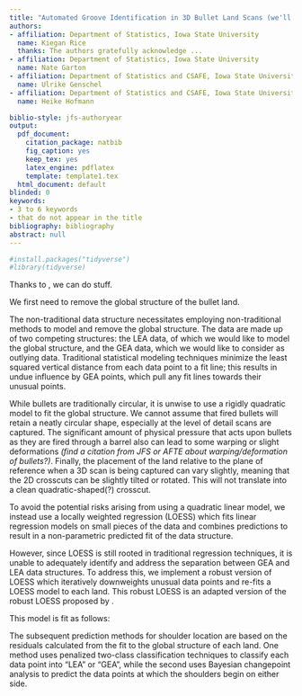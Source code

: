 ```yaml
---
title: "Automated Groove Identification in 3D Bullet Land Scans (we'll change the title)"
authors:
- affiliation: Department of Statistics, Iowa State University 
  name: Kiegan Rice
  thanks: The authors gratefully acknowledge ...
- affiliation: Department of Statistics, Iowa State University
  name: Nate Garton  
- affiliation: Department of Statistics and CSAFE, Iowa State University 
  name: Ulrike Genschel
- affiliation: Department of Statistics and CSAFE, Iowa State University 
  name: Heike Hofmann

biblio-style: jfs-authoryear
output:
  pdf_document:
    citation_package: natbib
    fig_caption: yes
    keep_tex: yes
    latex_engine: pdflatex
    template: template1.tex
  html_document: default
blinded: 0
keywords:
- 3 to 6 keywords
- that do not appear in the title
bibliography: bibliography
abstract: null
---
```




```r
#install.packages("tidyverse")
#library(tidyverse)
```

\section{Background}  

Thanks to \cite{Hamby}, we can do stuff. \citet{Hamby}

\section{Data Source}  



\section{Methodology}  

We first need to remove the global structure of the bullet land.

\subsection{Global Structure Removal}  

The non-traditional data structure necessitates employing non-traditional methods to model and remove the global structure. The data are made up of two competing structures: the LEA data, of which we would like to model the global structure, and the GEA data, which we would like to consider as outlying data. Traditional statistical modeling techniques minimize the least squared vertical distance from each data point to a fit line; this results in undue influence by GEA points, which pull any fit lines towards their unusual points. 

While bullets are traditionally circular, it is unwise to use a rigidly quadratic model to fit the global structure. We cannot assume that fired bullets will retain a neatly circular shape, especially at the level of detail scans are captured. The significant amount of physical pressure that acts upon bullets as they are fired through a barrel also can lead to some warping or slight deformations *(find a citation from JFS or AFTE about warping/deformation of bullets?)*. Finally, the placement of the land relative to the plane of reference when a 3D scan is being captured can vary slightly, meaning that the 2D crosscuts can be slightly tilted or rotated. This will not translate into a clean quadratic-shaped(?) crosscut. 

To avoid the potential risks arising from using a quadratic linear model, we instead use a locally weighted regression (LOESS) which fits linear regression models on small pieces of the data and combines predictions to result in a non-parametric predicted fit of the data structure. 

However, since LOESS is still rooted in traditional regression techniques, it is unable to adequately identify and address the separation between GEA and LEA data structures. To address this, we implement a robust version of LOESS which iteratively downweights unusual data points and re-fits a LOESS model to each land. This robust LOESS is an adapted version of the robust LOESS proposed by \cite{Cleveland1}.

This model is fit as follows: 




The subsequent prediction methods for shoulder location are based on the residuals calculated from the fit to the global structure of each land. One method uses penalized two-class classification techniques to classify each data point into "LEA" or "GEA", while the second uses Bayesian changepoint analysis to predict the data points at which the shoulders begin on either side. 

\subsection{Two-Class Classification}  



\subsection{Bayesian Changepoint Analysis}  

\section{Results}  

\section{Conclusions}  

\section{References}  



